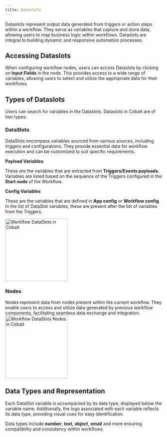 ```yaml
---
title: Dataslots
---
```


Dataslots represent output data generated from triggers or action steps within a workflow. They serve as variables that capture and store data, allowing users to map business logic within workflows. Dataslots are integral to building dynamic and responsive automation processes.

## Accessing Dataslots
When configuring workflow nodes, users can access Dataslots by clicking on **Input Fields** in the node. This provides access to a wide range of variables, allowing users to select and utilize the appropriate data for their workflows.


## Types of Dataslots
Users can search for variables in the Dataslots. 
Dataslots in Cobalt are of two types:

###  DataSlots
DataSlots encompass variables sourced from various sources, including triggers and configurations. They provide essential data for workflow execution and can be customized to suit specific requirements.

**Payload Variables**

These are the variables that are extracted from **Triggers/Events payloads**.
<Tip>
Variables are listed based on the sequence of the Triggers configured in the **Start node** of the Workflow.
</Tip>

**Config Variables** 

These are the variables that are defined in **App config** or **Workflow config**. In the list of DataSlot variables, these are present after the list of variables from the Triggers.

<img height="200" src="/images/Guides/Workflow/dataslots.png" alt="Workflow DataSlots in Cobalt"/>

###  Nodes
Nodes represent data from nodes present within the current workflow. They enable users to access and utilize data generated by previous workflow components, facilitating seamless data exchange and integration.
<img height="200" src="/images/Guides/Workflow/nodes.png" alt="Workflow DataSlots Nodes in Cobalt"/>

## Data Types and Representation
Each DataSlot variable is accompanied by its data type, displayed below the variable name. Additionally, the logo associated with each variable reflects its data type, providing visual cues for easy identification. 

Data types include **number**, **text**, **object**, **email** and more ensuring compatibility and consistency within workflows.